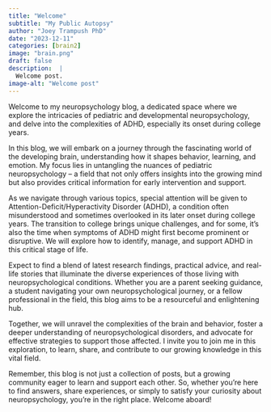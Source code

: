 ```yaml
---
title: "Welcome"
subtitle: "My Public Autopsy"
author: "Joey Trampush PhD"
date: "2023-12-11"
categories: [brain2]
image: "brain.png"
draft: false
description:  |
  Welcome post.
image-alt: "Welcome post"
---
```


Welcome to my neuropsychology blog, a dedicated space where we explore the intricacies of pediatric and developmental neuropsychology, and delve into the complexities of ADHD, especially its onset during college years.

In this blog, we will embark on a journey through the fascinating world of the developing brain, understanding how it shapes behavior, learning, and emotion. My focus lies in untangling the nuances of pediatric neuropsychology – a field that not only offers insights into the growing mind but also provides critical information for early intervention and support.

As we navigate through various topics, special attention will be given to Attention-Deficit/Hyperactivity Disorder (ADHD), a condition often misunderstood and sometimes overlooked in its later onset during college years. The transition to college brings unique challenges, and for some, it's also the time when symptoms of ADHD might first become prominent or disruptive. We will explore how to identify, manage, and support ADHD in this critical stage of life.

Expect to find a blend of latest research findings, practical advice, and real-life stories that illuminate the diverse experiences of those living with neuropsychological conditions. Whether you are a parent seeking guidance, a student navigating your own neuropsychological journey, or a fellow professional in the field, this blog aims to be a resourceful and enlightening hub.

Together, we will unravel the complexities of the brain and behavior, foster a deeper understanding of neuropsychological disorders, and advocate for effective strategies to support those affected. I invite you to join me in this exploration, to learn, share, and contribute to our growing knowledge in this vital field.

Remember, this blog is not just a collection of posts, but a growing community eager to learn and support each other. So, whether you're here to find answers, share experiences, or simply to satisfy your curiosity about neuropsychology, you're in the right place. Welcome aboard!

